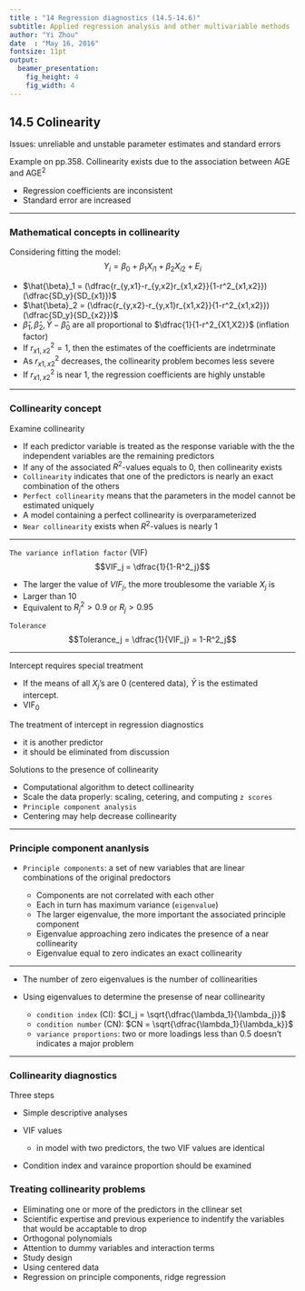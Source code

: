 ```yaml
---
title : "14 Regression diagnostics (14.5-14.6)"
subtitle: Applied regression analysis and other multivariable methods
author: "Yi Zhou"
date  : "May 16, 2016"
fontsize: 11pt
output: 
  beamer_presentation:
    fig_height: 4
    fig_width: 4
---
```


## 14.5 Colinearity

Issues: unreliable and unstable parameter estimates and standard errors

Example on pp.358. Collinearity exists due to the association between AGE and AGE$^2$

- Regression coefficients are inconsistent
- Standard error are increased

---

### Mathematical concepts in collinearity

Considering fitting the model: $$Y_i = \beta_0 + \beta_1X_{i1} + \beta_2X_{i2} + E_i$$

- $\hat{\beta}_1 = (\dfrac{r_{y,x1}-r_{y,x2}r_{x1,x2}}{1-r^2_{x1,x2}})(\dfrac{SD_y}{SD_{x1}})$
- $\hat{\beta}_2 = (\dfrac{r_{y,x2}-r_{y,x1}r_{x1,x2}}{1-r^2_{x1,x2}})(\dfrac{SD_y}{SD_{x2}})$
- $\hat{\beta}_1, \hat{\beta}_2, \bar{Y}-\hat{\beta}_0$ are all proportional to $\dfrac{1}{1-r^2_{X1,X2}}$ (inflation factor)
- If $r^2_{x1,x2} = 1$, then the estimates of the coefficients are indetrminate
- As $r^2_{x1,x2}$ decreases, the collinearity problem becomes less severe
- If $r^2_{x1,x2}$ is near 1, the regression coefficients are highly unstable

---

### Collinearity concept

Examine collinearity

- If each predictor variable is treated as the response variable with the the independent variables are the remaining predictors
- If any of the associated $R^2$-values equals to 0, then collinearity exists 
- `Collinearity` indicates that one of the predictors is nearly an exact combination of the others
- `Perfect collinearity` means that the parameters in the model cannot be estimated uniquely
- A model containing a perfect collinearity is overparameterized
- `Near collinearity` exists when $R^2$-values is nearly 1

---

`The variance inflation factor` (VIF) $$VIF_j = \dfrac{1}{1-R^2_j}$$ 

- The larger the value  of $VIF_j$, the more troublesome the variable $X_j$ is
- Larger than 10
- Equivalent to $R^2_j > 0.9$ or $R_j > 0.95$

`Tolerance` $$Tolerance_j = \dfrac{1}{VIF_j} = 1-R^2_j$$
    
---

Intercept requires special treatment

- If the means of all $X_j$'s are 0 (centered data), $\bar{Y}$ is the estimated intercept. 
- VIF$_0$

The treatment of intercept in regression diagnostics

- it is another predictor
- it should be eliminated from discussion

Solutions to the presence of collinearity 

- Computational algorithm to detect collinearity 
- Scale the data properly: scaling, cetering, and computing `z scores`
- `Principle component analysis`
- Centering may help decrease collinearity

---

### Principle component ananlysis

- `Principle components`: a set of new variables that are linear combinations of the original predoctors

    + Components are not correlated with each other
    + Each in turn has maximum variance (`eigenvalue`)
    + The larger eigenvalue, the more important the associated principle component
    + Eigenvalue approaching zero indicates the presence of a near collinearity
    + Eigenvalue equal to zero indicates an exact collinearity

---

- The number of zero eigenvalues is the number of collinearities 
- Using eigenvalues to determine the presense of near collinearity
    
    + `condition index` (CI): $CI_j = \sqrt{\dfrac{\lambda_1}{\lambda_j}}$
    + `condition number` (CN): $CN = \sqrt{\dfrac{\lambda_1}{\lambda_k}}$
    + `variance proportions`: two or more loadings less than 0.5 doesn't indicates a major problem
    
---

### Collinearity diagnostics

Three steps

- Simple descriptive analyses
- VIF values
    
    + in model with two predictors, the two VIF values are identical
- Condition index and varaince proportion should be examined
    
### Treating collinearity problems

- Eliminating one or more of the predictors in the cllinear set
- Scientific expertise and previous experience to indentify the variables that would be accaptable to drop
- Orthogonal polynomials
- Attention to dummy variables and interaction terms
- Study design
- Using centered data
- Regression on principle components, ridge regression



